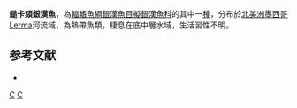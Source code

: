 {{Speciesbox
| image = FMIB 40486 Chirostoma lermoe, Lateral and dorsal views of head.jpeg
| status = NE
| status_system = IUCN3.1
| taxon = Chirostoma sphyraena
| authority =  [[Boulenger|Boulenger]], 1900
| synonyms = *'' Chirostoma diazi'', Jordan & Snyder, 1899 
}}
'''鎚卡頦銀漢魚'''，為[[輻鰭魚綱|輻鰭魚綱]][[銀漢魚目|銀漢魚目]][[擬銀漢魚科|擬銀漢魚科]]的其中一[[種|種]]，分布於[[北美洲|北美洲]][[墨西哥|墨西哥]]Lerma河流域，為熱帶魚類，棲息在底中層水域，生活習性不明。
==参考文献==
*{{FishBase_species|genus=Chirostoma|species=sphyraena|year=2016|month=3}}

{{Taxonbar|from=Q5514594}}

[[Category:卡頦銀漢魚屬|C]]
[[Category:1900年描述的鱼类|C]]

{{魚類小作品}}